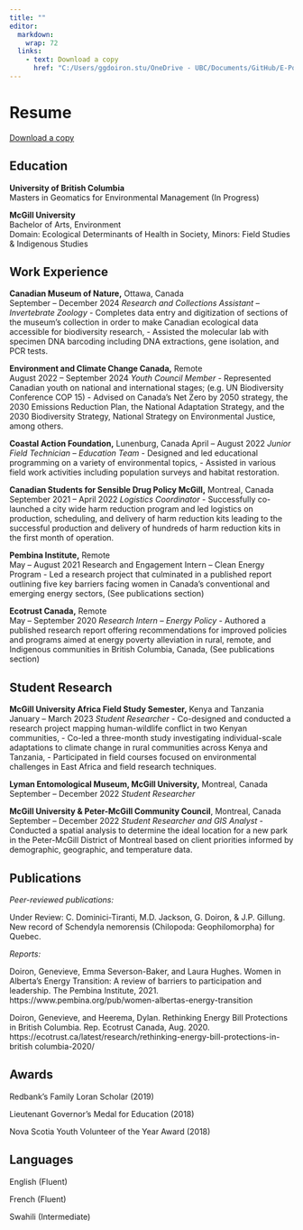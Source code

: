 ```yaml
---
title: ""
editor: 
  markdown: 
    wrap: 72
  links: 
    - text: Download a copy
      href: "C:/Users/ggdoiron.stu/OneDrive - UBC/Documents/GitHub/E-Portfolio/cable_bay_maps/Resume_GD_2025.pdf"
---
```


# Resume

[Download a copy](cable_bay_maps/Resume_GD_2025.pdf)

## Education

**University of British Columbia**\
Masters in Geomatics for Environmental Management (In Progress)

**McGill University**\
Bachelor of Arts, Environment\
Domain: Ecological Determinants of Health in Society, Minors: Field
Studies & Indigenous Studies

## Work Experience

**Canadian Museum of Nature,** Ottawa, Canada\
September – December 2024 *Research and Collections Assistant –
Invertebrate Zoology* - Completes data entry and digitization of
sections of the museum’s collection in order to make Canadian ecological
data accessible for biodiversity research, - Assisted the molecular lab
with specimen DNA barcoding including DNA extractions, gene isolation,
and PCR tests.

**Environment and Climate Change Canada,** Remote\
August 2022 – September 2024 *Youth Council Member* - Represented
Canadian youth on national and international stages; (e.g. UN
Biodiversity Conference COP 15) - Advised on Canada’s Net Zero by 2050
strategy, the 2030 Emissions Reduction Plan, the National Adaptation
Strategy, and the 2030 Biodiversity Strategy, National Strategy on
Environmental Justice, among others.

**Coastal Action Foundation,** Lunenburg, Canada April – August 2022
*Junior Field Technician – Education Team* - Designed and led
educational programming on a variety of environmental topics, - Assisted
in various field work activities including population surveys and
habitat restoration.

**Canadian Students for Sensible Drug Policy McGill,** Montreal, Canada\
September 2021 – April 2022 *Logistics Coordinator* - Successfully
co-launched a city wide harm reduction program and led logistics on
production, scheduling, and delivery of harm reduction kits leading to
the successful production and delivery of hundreds of harm reduction
kits in the first month of operation.

**Pembina Institute,** Remote\
May – August 2021 Research and Engagement Intern – Clean Energy
Program - Led a research project that culminated in a published report
outlining five key barriers facing women in Canada’s conventional and
emerging energy sectors, (See publications section)

**Ecotrust Canada,** Remote\
May – September 2020 *Research Intern – Energy Policy* - Authored a
published research report offering recommendations for improved policies
and programs aimed at energy poverty alleviation in rural, remote, and
Indigenous communities in British Columbia, Canada, (See publications
section)

## Student Research

**McGill University Africa Field Study Semester,** Kenya and Tanzania\
January – March 2023 *Student Researcher* - Co-designed and conducted a
research project mapping human-wildlife conflict in two Kenyan
communities, - Co-led a three-month study investigating individual-scale
adaptations to climate change in rural communities across Kenya and
Tanzania, - Participated in field courses focused on environmental
challenges in East Africa and field research techniques.

**Lyman Entomological Museum, McGill University,** Montreal, Canada\
September – December 2022 *Student Researcher*

**McGill University & Peter-McGill Community Council**, Montreal,
Canada\
September – December 2022 *Student Researcher and GIS Analyst* -
Conducted a spatial analysis to determine the ideal location for a new
park in the Peter-McGill District of Montreal based on client priorities
informed by demographic, geographic, and temperature data.

## Publications

*Peer-reviewed publications:*

Under Review: C. Dominici-Tiranti, M.D. Jackson, G. Doiron, & J.P.
Gillung. New record of Schendyla nemorensis (Chilopoda: Geophilomorpha)
for Quebec.

*Reports:*

Doiron, Genevieve, Emma Severson-Baker, and Laura Hughes. Women in
Alberta’s Energy Transition: A review of barriers to participation and
leadership. The Pembina Institute, 2021.
https://www.pembina.org/pub/women-albertas-energy-transition

Doiron, Genevieve, and Heerema, Dylan. Rethinking Energy Bill
Protections in British Columbia. Rep. Ecotrust Canada, Aug. 2020.
https://ecotrust.ca/latest/research/rethinking-energy-bill-protections-in-british
columbia-2020/

## Awards

Redbank’s Family Loran Scholar (2019)

Lieutenant Governor’s Medal for Education (2018)

Nova Scotia Youth Volunteer of the Year Award (2018)

## Languages

English (Fluent)

French (Fluent)

Swahili (Intermediate)
